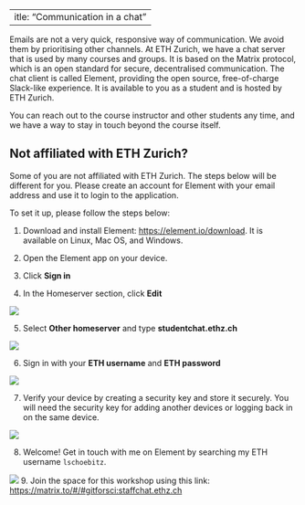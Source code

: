  ---
title: "Communication in a chat"
---

Emails are not a very quick, responsive way of communication. We avoid them by prioritising other channels. At ETH Zurich, we have a chat server that is used by many courses and groups. It is based on the Matrix protocol, which is an open standard for secure, decentralised communication. The chat client is called Element, providing the open source, free-of-charge Slack-like experience. It is available to you as a student and is hosted by ETH Zurich.

You can reach out to the course instructor and other students any time, and we have a way to stay in touch beyond the course itself. 

::: {.callout-warning}
# Not affiliated with ETH Zurich?

Some of you are not affiliated with ETH Zurich. The steps below will be different for you. Please create an account for Element with your email address and use it to login to the application. 
:::

To set it up, please follow the steps below:

1.  Download and install Element: <https://element.io/download>. It is available on Linux, Mac OS, and Windows.

2.  Open the Element app on your device.

3.  Click **Sign in**

4.  In the Homeserver section, click **Edit**

![](images/screenshot-element-server.png)

5.  Select **Other homeserver** and type **studentchat.ethz.ch**

![](images/screenshot-element-signin.png)

6.  Sign in with your **ETH username** and **ETH password**

![](images/screenshot-element-user-details.png)

7.  Verify your device by creating a security key and store it securely. You will need the security key for adding another devices or logging back in on the same device.

![](images/screenshot-element-verify.png)

8.  Welcome! Get in touch with me on Element by searching my ETH username `lschoebitz`. 

![](images/screenshot-element-lschoebitz.png)
9. Join the space for this workshop using this link: <https://matrix.to/#/#gitforsci:staffchat.ethz.ch>
